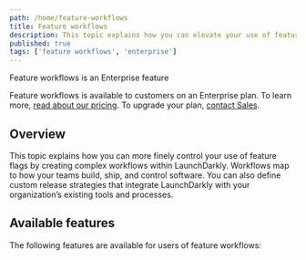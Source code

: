 ```yaml
---
path: /home/feature-workflows
title: Feature workflows
description: This topic explains how you can elevate your use of feature flags by creating complex workflows within LaunchDarkly.
published: true
tags: ['feature workflows', 'enterprise']
---
```


<Callout intent="primary">
<CalloutTitle>Feature workflows is an Enterprise feature</CalloutTitle>
<CalloutDescription>

Feature workflows is available to customers on an Enterprise plan. To learn more, [read about our pricing](https://launchdarkly.com/pricing/). To upgrade your plan, [contact Sales](https://launchdarkly.com/contact-sales/).

</CalloutDescription>
</Callout>

## Overview

This topic explains how you can more finely control your use of feature flags by creating complex workflows within LaunchDarkly. Workflows map to how your teams build, ship, and control software. You can also define custom release strategies that integrate LaunchDarkly with your organization’s existing tools and processes.

## Available features

The following features are available for users of feature workflows:

<ChildPageList path="/home/feature-workflows" />

